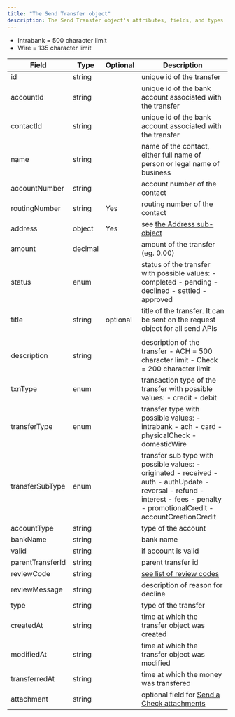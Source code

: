 ```yaml
---
title: "The Send Transfer object"
description: The Send Transfer object's attributes, fields, and types
---
```

- Intrabank = 500 character limit
- Wire = 135 character limit

| Field            | Type    | Optional | Description                                                                                                                                                                     |
|------------------|---------|----------|---------------------------------------------------------------------------------------------------------------------------------------------------------------------------------|
| id               | string  |          | unique id of the transfer                                                                                                                                                       |
| accountId        | string  |          | unique id of the bank account associated with the transfer                                                                                                                      |
| contactId        | string  |          | unique id of the bank account associated with the transfer                                                                                                                      |
| name             | string  |          | name of the contact, either full name of person or legal name of business                                                                                                       |
| accountNumber    | string  |          | account number of the contact                                                                                                                                                   |
| routingNumber    | string  | Yes      | routing number of the contact                                                                                                                                                   |
| address          | object  | Yes      | see [the Address sub-object](https://www.solidfi.com/docs/the-address-sub-object)                                                                                               |
| amount           | decimal |          | amount of the transfer (eg. 0.00)                                                                                                                                               |
| status           | enum    |          | status of the transfer with possible values: - completed - pending - declined - settled - approved                                                                              |
| title            | string  | optional | title of the transfer. It can be sent on the request object for all send APIs                                                                                                   |
|                  |         |          |                                                                                                                                                                                 |
| description      | string  |          | description of the transfer - ACH = 500 character limit - Check = 200 character limit                                                                                           |
| txnType          | enum    |          | transaction type of the transfer with possible values: - credit - debit                                                                                                         |
| transferType     | enum    |          | transfer type with possible values: - intrabank - ach - card - physicalCheck - domesticWire                                                                                     |
| transferSubType  | enum    |          | transfer sub type with possible values: - originated - received - auth - authUpdate - reversal - refund - interest - fees - penalty - promotionalCredit - accountCreationCredit |
| accountType      | string  |          | type of the account                                                                                                                                                             |
| bankName         | string  |          | bank name                                                                                                                                                                       |
| valid            | string  |          | if account is valid                                                                                                                                                             |
| parentTransferId | string  |          | parent transfer id                                                                                                                                                              |
| reviewCode       | string  |          | [see list of review codes](https://assets-global.website-files.com/616c7256b52c543a920623bd/62bd0bf5ea57f8ea867aab30_Solid%20Transfer%20Review%20Code%20Matrix.pdf)             |
| reviewMessage    | string  |          | description of reason for decline                                                                                                                                               |
| type             | string  |          | type of the transfer                                                                                                                                                            |
| createdAt        | string  |          | time at which the transfer object was created                                                                                                                                   |
| modifiedAt       | string  |          | time at which the transfer object was modified                                                                                                                                  |
| transferredAt    | string  |          | time at which the money was transfered                                                                                                                                          |
| attachment       | string  |          | optional field for [Send a Check attachments](https://www.solidfi.com/docs/send-a-check)                                                                                        |